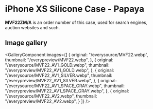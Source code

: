 
# iPhone XS Silicone Case - Papaya

<Callout type='info' emoji='👉🏻'>**MVF22ZM/A** is an order number of this case, used for search engines, auction websites and such.</Callout>

## Image gallery

<GalleryComponent
    images={[
      {
        original: "/everysource/MVF22.webp",
        thumbnail: "/everypreview/MVF22.webp",
      },
      {
        original: "/everysource/MVF22_AV1_GOLD.webp",
        thumbnail: "/everypreview/MVF22_AV1_GOLD.webp",
      },
      {
        original: "/everysource/MVF22_AV1_SILVER.webp",
        thumbnail: "/everypreview/MVF22_AV1_SILVER.webp",
      },
      {
        original: "/everysource/MVF22_AV1_SPACE_GRAY.webp",
        thumbnail: "/everypreview/MVF22_AV1_SPACE_GRAY.webp",
      },
      {
        original: "/everysource/MVF22_AV2.webp",
        thumbnail: "/everypreview/MVF22_AV2.webp",
      }
    ]}
  />
